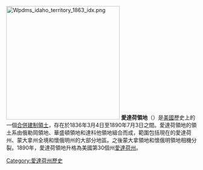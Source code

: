 {{Unreferenced|time=2021-01-29T12:25:51+00:00}}
{{Infobox former subdivision
|conventional_long_name = 愛達荷領地<br />{{lang|en|Territory of Idaho}}
|common_name = Idaho Territory
|nation      = [[美國|美國]]
|subdivision = [[美國合併建制領土|合併建制領土]]
|event_pre   =
|date_pre    =
|year_pre    =
|event_start = 分拆自[[達科他領地|達科他]]、[[內布拉斯加領地|內布拉斯加]]及[[華盛頓領地|華盛頓]]領地
|date_start  = 3月3日
|year_start  = 1863年
|event1      = [[蒙大拿領地|蒙大拿領地]]分拆及割讓予[[達科他領地|達科他領地]]
|date_event1 = 5月28日
|year_event1 = 1864年
|event2      = [[懷俄明領地|懷俄明領地]]成立
|date_event2 = 7月25日
|year_event2 = 1868年
|event_end   = [[愛達荷州|建州]]
|date_end    = 7月3日
|year_end    = 1890年
|p1          = 華盛頓領地
|flag_p1     = US flag 34 stars.svg
|p2          = 達科他領地
|flag_p2     = US flag 34 stars.svg
|s1          = 蒙大拿領地
|flag_s1     = US flag 35 stars.svg
|s2          = 達科他領地
|flag_s2     = US flag 35 stars.svg
|s3          = 懷俄明領地
|flag_s3     = Flag of the United States (1867–1877).svg
|s4          = 愛達荷州
|flag_s4     = Flag of Idaho.svg
|image_flag  =
|image_coat  = Idaho territory coat of arms (illustrated, 1876).jpg<!--Idahoterritoryseal1866.jpeg-->
|symbol_type = 愛達荷領土徽章（1863－1866）<!--Seal of Idaho Territory 1866–1890-->
|image_map   =
|image_map_caption =

|capital      =  [[劉易斯頓_(愛達荷州)|劉易斯頓]]（1863－1866）<br />[[博伊西_(愛達荷州)|博伊西]]（1866－1890）
|government_type = 合併建制領土
|title_leader = {{link-en|愛達荷州州長列表|List of Governors of Idaho|總督}}
|leader1      =
|year_leader1 =
|leader2      =
|year_leader2 =
|leader3      =
|year_leader3 =
|leader4      =
|year_leader4 =
|legislature  =
}}
[[File:Wpdms_idaho_territory_1863_idx.png|300px]]
'''愛達荷領地'''（{{lang-en|Idaho Territory}}）是[[美國|美國]]歷史上的一個[[合併建制領土|合併建制領土]]，存在於1836年3月4日至1890年7月3日之間。愛達荷領地的領土系由俄勒岡領地、華盛頓領地和達科他領地組合而成，範圍包括現在的愛達荷州、蒙大拿州全境和懷俄明州的大部分地區。之後蒙大拿領地和懷俄明領地相機分裂。1890年，愛達荷領地升格為美國第30個州[[愛達荷州|愛達荷州]]。


[[Category:愛達荷州歷史|Category:愛達荷州歷史]]
{{idaho-stub}}
